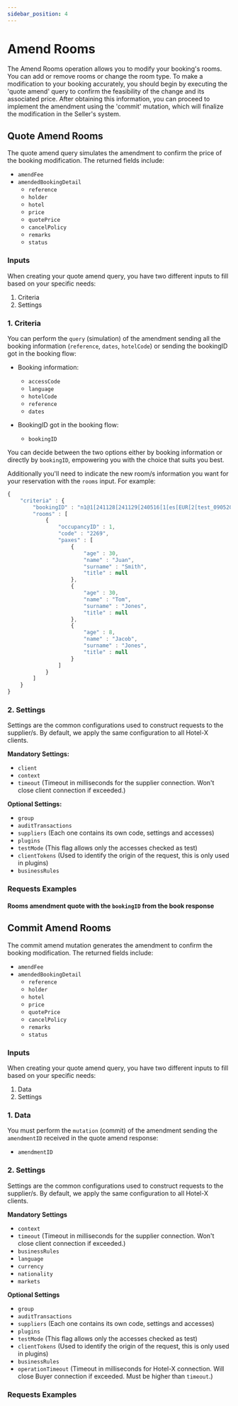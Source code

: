 ```yaml
---
sidebar_position: 4
---
```




# Amend Rooms

The Amend Rooms operation allows you to modify your booking's rooms. You can add or remove rooms or change the room type. To make a modification to your booking accurately, you should begin by executing the 'quote amend' query to confirm the feasibility of the change and its associated price. After obtaining this information, you can proceed to implement the amendment using the 'commit' mutation, which will finalize the modification in the Seller's system.

## Quote Amend Rooms

The quote amend query simulates the amendment to confirm the price of the booking modification. The returned fields include:

* `amendFee`
* `amendedBookingDetail`
   * `reference`
   * `holder`
   * `hotel`
   * `price`
   * `quotePrice`
   * `cancelPolicy`
   * `remarks`
   * `status`

### Inputs

When creating your quote amend query, you have two different inputs to fill based on your specific needs:

1. Criteria
2. Settings

<CautionSettingsHotelX />

### 1. Criteria 

You can perform the `query` (simulation) of the amendment sending all the booking information (`reference`, `dates`, `hotelCode`) or sending the bookingID got in the booking flow:

* Booking information:
   * `accessCode`
   * `language`
   * `hotelCode`
   * `reference`
   * `dates`

* BookingID got in the booking flow:
   * `bookingID`


You can decide between the two options either by booking information or directly by `bookingID`, empowering you with the choice that suits you best.

Additionally you'll need to indicate the new room/s information you want for your reservation with the `rooms` input. For example:


```js
{
    "criteria" : {
        "bookingID" : "n1@1[241128[241129[240516[1[es[EUR[2[test_09052024_test[3128791[",
        "rooms" : [
            {
                "occupancyID" : 1,
                "code" : "2269",
                "paxes" : [
                    {
                        "age" : 30,
                        "name" : "Juan",
                        "surname" : "Smith",
                        "title" : null
                    },
                    {
                        "age" : 30,
                        "name" : "Tom",
                        "surname" : "Jones",
                        "title" : null
                    },
                    {
                        "age" : 8,
                        "name" : "Jacob",
                        "surname" : "Jones",
                        "title" : null
                    }
                ]
            }
        ]
    }
}
```


### 2. Settings 

Settings are the common configurations used to construct requests to the supplier/s. By default, we apply the same configuration to all Hotel-X clients.

**Mandatory Settings:**
* `client`
* `context`
* `timeout` (Timeout in milliseconds for the supplier connection. Won't close client connection if exceeded.)

**Optional Settings:**
* `group`
* `auditTransactions`
* `suppliers` (Each one contains its own code, settings and accesses)
* `plugins`
* `testMode` (This flag allows only the accesses checked as test)
* `clientTokens` (Used to identify the origin of the request, this is only used in plugins)
* `businessRules`



### Requests Examples

#### Rooms amendment quote with the `bookingID` from the book response

<GraphqlSample query={roomsAmendmentQuoteQuery} variables={roomsAmendmentQuoteVariables} />



## Commit Amend Rooms 

The commit amend mutation generates the amendment to confirm the booking modification. The returned fields include:

* `amendFee`
* `amendedBookingDetail`
   * `reference`
   * `holder`
   * `hotel`
   * `price`
   * `quotePrice`
   * `cancelPolicy`
   * `remarks`
   * `status`


### Inputs

When creating your quote amend query, you have two different inputs to fill based on your specific needs:

1. Data
2. Settings

### 1. Data 

You must perform the `mutation` (commit) of the amendment sending the `amendmentID` received in the quote amend response:
* `amendmentID`

### 2. Settings 

Settings are the common configurations used to construct requests to the supplier/s. By default, we apply the same configuration to all Hotel-X clients.

**Mandatory Settings**
* `context`
* `timeout` (Timeout in milliseconds for the supplier connection. Won't close client connection if exceeded.)
* `businessRules`
* `language`
* `currency`
* `nationality`
* `markets`

**Optional Settings**
* `group`
* `auditTransactions`
* `suppliers` (Each one contains its own code, settings and accesses)
* `plugins`
* `testMode` (This flag allows only the accesses checked as test)
* `clientTokens` (Used to identify the origin of the request, this is only used in plugins)
* `businessRules`
* `operationTimeout` (Timeout in milliseconds for Hotel-X connection. Will close Buyer connection if exceeded. Must be higher than `timeout`.)

### Requests Examples

<GraphqlSample query={roomsAmendmentCommitMutation} variables={roomsAmendmentCommitVariables} />